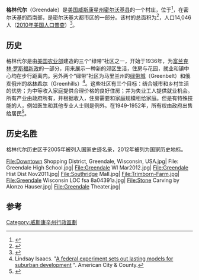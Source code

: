 {{Infobox settlement
|official_name            = 格林代尔
|settlement_type          = 村
|image_skyline            = Greendale.jpg
|imagesize                = 225px
<!-- Maps -->
|image_map                = Milwaukee County Wisconsin incorporated and unincorporated areas Greendale highlighted.svg
<!-- Location -->
|coordinates_region       = US-WI
|subdivision_type         = 国家
|subdivision_name         = [[美国|美国]]
|subdivision_type1        = 州
|subdivision_name1        = [[威斯康星州|威斯康星州]]
|subdivision_type2        = 县
|subdivision_name2        = [[密尔沃基县|密尔沃基县]]
<!-- Area -->
|unit_pref                = Imperial
|area_footnotes           = <ref name ="Gazetteer files"/>
|area_magnitude           = 
|area_total_km2           = 14.43
|area_land_km2            = 14.40
|area_water_km2           = 0.03
|area_total_sq_mi         = 5.57
|area_land_sq_mi          = 5.56
|area_water_sq_mi         = 0.01

<!-- Population -->
|population_as_of         = [[2010_United_States_Census|2010]]
|population_est           = 14325
|pop_est_as_of            = 2012<ref name="2012 Pop Estimate">{{cite web|title=Population Estimates|url=http://www.census.gov/popest/data/cities/totals/2012/SUB-EST2012.html|publisher=[[United_States_Census_Bureau|United States Census Bureau]]|accessdate=2013-06-24|archive-url=https://www.webcitation.org/6HQu4Spqa?url=http://www.census.gov/popest/data/cities/totals/2012/SUB-EST2012.html|archive-date=2013-06-17|dead-url=yes}}</ref>
|population_footnotes     = <ref name ="FactFinder"/>
|population_total         = 14046
|population_density_km2   = 975.4
|population_density_sq_mi = 2526.3

<!-- General information -->
|timezone                 = [[North_American_Central_Time_Zone|Central (CST)]]
|utc_offset               = -6
|timezone_DST             = CDT
|utc_offset_DST           = -5
|elevation_footnotes      = <ref name="GR3">{{cite web|url=http://geonames.usgs.gov|accessdate=2008-01-31|title=US Board on Geographic Names|publisher=[[United_States_Geological_Survey|United States Geological Survey]]|date=2007-10-25|archive-date=2012-02-04|archive-url=https://web.archive.org/web/20120204035720/http://geonames.usgs.gov/|dead-url=no}}</ref>
|elevation_m              = 225
|elevation_ft             = 738
|coordinates_display      = 1
|latd = 42 |latm = 56 |lats = 15 |latNS = N
|longd = 87 |longm = 59 |longs = 49 |longEW = W

<!-- Area/postal codes & others -->
|postal_code              = 53129
|website                  = {{URL|www.greendale.org}}
}}
'''格林代尔'''（Greendale）是[[美国|美国]][[威斯康星州|威斯康星州]][[密尔沃基县|密尔沃基县]]的一个村庄，位于{{coord|42.937615|-87.996884|type:city_region:US|format=dms|display=inline}}<ref name="GR1">{{cite web|url=http://www.census.gov/geo/www/gazetteer/gazette.html|publisher=[[United_States_Census_Bureau|United States Census Bureau]]|accessdate=2011-04-23|date=2011-02-12|title=US Gazetteer files: 2010, 2000, and 1990|archive-url=https://web.archive.org/web/20110102044750/http://www.census.gov/geo/www/gazetteer/gazette.html|archive-date=2011-01-02|dead-url=yes}}</ref>，在密尔沃基的西南部，是密尔沃基大都市区的一部分。该村的总面积为{{convert|5.57|sqmi|sqkm|2}}<ref name ="Gazetteer files">{{cite web|title=US Gazetteer files 2010|url=http://www.census.gov/geo/www/gazetteer/files/Gaz_places_national.txt|publisher=[[美国人口普查局|美国人口普查局]]|accessdate=2012-11-18|archive-url=https://www.webcitation.org/699nOulzi?url=http://www.census.gov/geo/www/gazetteer/files/Gaz_places_national.txt|archive-date=2012-07-14|dead-url=yes}}</ref>，人口14,046人（[[2010年美国人口普查|2010年美国人口普查]]）<ref name ="FactFinder">{{cite web|title=American FactFinder|url=http://factfinder2.census.gov/faces/nav/jsf/pages/index.xhtml|publisher=[[美国人口普查局|美国人口普查局]]|accessdate=2012-11-18|archive-date=2012-02-17|archive-url=https://www.webcitation.org/65WtHj6J5?url=http://factfinder2.census.gov/faces/nav/jsf/pages/index.xhtml|dead-url=no}}</ref>。

==历史==
格林代尔是由[[美国农业部|美国农业部]]建造的三个“绿带”社区之一，开始于1936年，为[[富兰克林·罗斯福|富兰克林·罗斯福]][[新政|新政]]的一部分，用来展示一种新的郊区生活，住房与花园，就业和镇中心均在步行距离内。另外两个“绿带”社区为马里兰州的[[绿带城|绿带城]]（Greenbelt）和俄亥俄州的[[格林希尔|格林希尔]]（Greenhills）<ref>Lindsay Isaacs. "[http://americancityandcounty.com/blog/federal-experiment-sets-out-lasting-models-suburban-development A federal experiment sets out lasting models for suburban development] {{Wayback|url=http://americancityandcounty.com/blog/federal-experiment-sets-out-lasting-models-suburban-development |date=20120306184452 }}". American City & County.</ref>。这些社区有三个目标：结合城市和乡村生活的优势；为中等收入家庭提供合理价格的良好住房；并为失业工人提供就业机会。所有产业由政府所有，并根据收入，住房需要和家庭规模租给家庭。但是有特殊技能的人，例如医生和其他专业人士则是例外。在1949-1952年，所有权由政府出售给居民<ref>{{Cite web |url=http://www.wisconsinhistory.org/Content.aspx?dsNav=N:4294963828-4294963805&dsRecordDetails=R:CS370 |title=存档副本 |access-date=2017-01-28 |archive-date=2017-06-20 |archive-url=https://web.archive.org/web/20170620170935/http://www.wisconsinhistory.org/Content.aspx?dsNav=N:4294963828-4294963805&dsRecordDetails=R:CS370 |dead-url=no }}</ref>。

==历史名胜==
格林代尔历史区于2005年被列入国家史迹名录，2012年被列为国家历史地标。

<gallery>
File:Downtown Shopping District, Greendale, Wisconsin, USA.jpg|
File: Greendale High School.jpg|
File:Greendale WI Mar2012.jpg|
File:Greendale Hist Dist Nov2011.jpg|
File:Southridge Mall.jpg|
File:Trimborn-Farm.jpg|
File:Greendale Wisconsin LOC fsa 8a04391a.jpg|
File:Stone Carving by Alonzo Hauser.jpg|
File:Greendale Theater.jpg|
</gallery>

==参考==
<references />
[[Category:威斯康辛州行政區劃|Category:威斯康辛州行政區劃]]